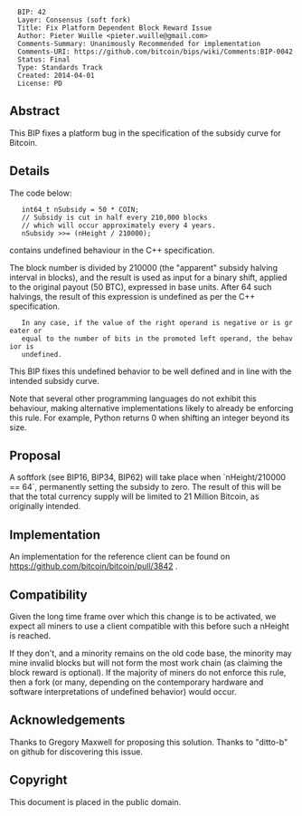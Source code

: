 <pre>
  BIP: 42
  Layer: Consensus (soft fork)
  Title: Fix Platform Dependent Block Reward Issue
  Author: Pieter Wuille <pieter.wuille@gmail.com>
  Comments-Summary: Unanimously Recommended for implementation
  Comments-URI: https://github.com/bitcoin/bips/wiki/Comments:BIP-0042
  Status: Final
  Type: Standards Track
  Created: 2014-04-01
  License: PD
</pre>

==Abstract==

This BIP fixes a platform bug in the specification of the subsidy curve for Bitcoin.

==Details==

The code below:

    int64_t nSubsidy = 50 * COIN;
    // Subsidy is cut in half every 210,000 blocks
    // which will occur approximately every 4 years.
    nSubsidy >>= (nHeight / 210000);

contains undefined behaviour in the C++ specification.

The block number is divided by 210000 (the "apparent" subsidy halving interval
in blocks), and the result is used as input for a binary shift, applied to the
original payout (50 BTC), expressed in base units. After 64 such halvings, the
result of this expression is undefined as per the C++ specification.


    In any case, if the value of the right operand is negative or is greater or
    equal to the number of bits in the promoted left operand, the behavior is
    undefined.

This BIP fixes this undefined behavior to be well defined and in line with the
intended subsidy curve.

Note that several other programming languages do not exhibit this behaviour,
making alternative implementations likely to already be enforcing this rule. For
example, Python returns 0 when shifting an integer beyond its size.

==Proposal==

A softfork (see BIP16, BIP34, BIP62) will take place when `nHeight/210000 ==
64`, permanently setting the subsidy to zero. The result of this will be that
the total currency supply will be limited to 21 Million Bitcoin, as originally
intended.

==Implementation==

An implementation for the reference client can be found on https://github.com/bitcoin/bitcoin/pull/3842 .

==Compatibility==

Given the long time frame over which this change is to be activated, we
expect all miners to use a client compatible with this before such a nHeight is
reached.

If they don't, and a minority remains on the old code base, the minority may
mine invalid blocks but will not form the most work chain (as claiming the block
reward is optional). If the majority of miners do not enforce this rule, then
a fork (or many, depending on the contemporary hardware and software
interpretations of undefined behavior) would occur.

==Acknowledgements==

Thanks to Gregory Maxwell for proposing this solution. Thanks to "ditto-b" on
github for discovering this issue.

==Copyright==

This document is placed in the public domain.
